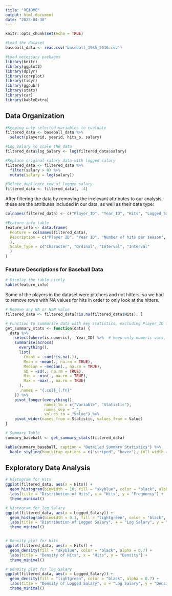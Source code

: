 ```yaml
---
title: "README"
output: html_document
date: "2025-04-30"
---
```


```r
knitr::opts_chunk$set(echo = TRUE)
```

```r
#Load the dataset
baseball_data <- read.csv('baseball_1985_2016.csv')

#Load necessary packages 
library(knitr)
library(ggplot2)
library(dplyr)
library(corrplot)
library(tidyr)
library(ggpubr)
library(stats)
library(car)
library(kableExtra)
```

## Data Organization
```r
#Keeping only selected variables to evaluate
filtered_data <- baseball_data %>%
  select(playerid, yearid, hits_p, salary)  

#Log salary to scale the data
filtered_data$log_Salary <- log(filtered_data$salary)

#Replace original salary data with logged salary
filtered_data <- filtered_data %>%
  filter(salary > 0) %>%
  mutate(salary = log(salary))

#Delete duplicate row of logged salary
filtered_data <- filtered_data[, -4]

```


After filtering the data by removing the irrelevant attributes to our analysis, these are the attributes included in our data, as well as their data type:

```r
colnames(filtered_data) <- c("Player_ID", "Year_ID", "Hits", "Logged_Salary")

#Feature info table
feature_info <- data.frame(
  Feature = colnames(filtered_data),
  Description = c("Player ID", "Year ID", "Number of hits per season", "Yearly salary in dollars, logged" 
  ),
  Scale_Type = c("Character", "Ordinal", "Interval", "Interval"
  )
)
```


### Feature Descriptions for Baseball Data

```r
# Display the table nicely
kable(feature_info)
```

Some of the players in the dataset were pitchers and not hitters, so we had to remove rows with NA values for hits in order to only look at the hitters. 

```r
# Remove any NA or NaN value
filtered_data <- filtered_data[!is.na(filtered_data$Hits), ]

# Function to summarize data with key statistics, excluding Player_ID from summary only
get_summary_stats <- function(data) {
  data %>%
    select(where(is.numeric), -Year_ID) %>%  # keep only numeric vars, EXCEPT Year_ID
    summarise(across(
      everything(),
      list(
        Count = ~sum(!is.na(.)),
        Mean = ~mean(., na.rm = TRUE),
        Median = ~median(., na.rm = TRUE),
        SD = ~sd(., na.rm = TRUE),
        Min = ~min(., na.rm = TRUE),
        Max = ~max(., na.rm = TRUE)
      ),
      .names = "{.col}_{.fn}"
    )) %>%
    pivot_longer(everything(),
                 names_to = c("Variable", "Statistic"),
                 names_sep = "_",
                 values_to = "Value") %>%
    pivot_wider(names_from = Statistic, values_from = Value)
}

# Summary Table
summary_baseball <- get_summary_stats(filtered_data)

kable(summary_baseball, caption = "Detailed Summary Statistics") %>%
  kable_styling(bootstrap_options = c("striped", "hover"), full_width = FALSE)

```
## Exploratory Data Analysis
```r
# Histogram for Hits
ggplot(filtered_data, aes(x = Hits)) +
  geom_histogram(binwidth = 10, fill = "skyblue", color = "black", alpha = 0.7) +
  labs(title = "Distribution of Hits", x = "Hits", y = "Frequency") +
  theme_minimal()

# Histogram for log_Salary
ggplot(filtered_data, aes(x = Logged_Salary)) +
  geom_histogram(binwidth = 0.1, fill = "lightgreen", color = "black", alpha = 0.7) +
  labs(title = "Distribution of Logged Salary", x = "Log Salary", y = "Frequency") +
  theme_minimal()


# Density plot for Hits
ggplot(filtered_data, aes(x = Hits)) +
  geom_density(fill = "skyblue", color = "black", alpha = 0.7) +
  labs(title = "Density of Hits", x = "Hits", y = "Density") +
  theme_minimal()

# Density plot for log_Salary
ggplot(filtered_data, aes(x = Logged_Salary)) +
  geom_density(fill = "lightgreen", color = "black", alpha = 0.7) +
  labs(title = "Density of Logged Salary", x = "Log Salary", y = "Density") +
  theme_minimal()
```
###


